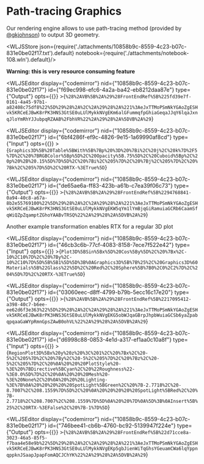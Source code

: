 # Path-tracing Graphics
Our rendering engine allows to use path-tracing method (provided by [@gkjohnson](https://github.com/gkjohnson/three-gpu-pathtracer)) to output 3D geometry.




<WLJSStore json={require('./attachments/10858b9c-8559-4c23-b07c-831e0be02f17.txt').default} notebook={require('./attachments/notebook-108.wln').default}/>




**Warning: this is very resource consuming feature**

<WLJSEditor display={"codemirror"} nid={"10858b9c-8559-4c23-b07c-831e0be02f17"} id={"f69ec998-efc6-4a2a-ba42-eb8212daa87e"} type={"Output"} opts={{}} >{`%28%2AVB%5B%2A%29%28FrontEndRef%5B%225fd39e7f-0161-4a45-97b1-a82408c75df8%22%5D%29%28%2A%2C%2A%29%28%2A%221%3AeJxTTMoPSmNkYGAoZgESHvk5KRCeEJBwK8rPK3HNS3GtSE0uLUlMykkNVgEKm6alGFummqfpGhiaGeqaJJqY6lqaJxnqJloYmRhYJJubpqRZAAB%2FbhVR%22%2A%29%28%2A%5DVB%2A%29`}</WLJSEditor>

<WLJSEditor display={"codemirror"} nid={"10858b9c-8559-4c23-b07c-831e0be02f17"} id={"6bf4286f-ef9c-4826-9e15-1a69990af8cd"} type={"Input"} opts={{}} >{`Graphics3D%5B%20Table%5BWith%5B%7Bp%20%3D%20%7Bi%2C%20j%2C%20k%7D%2F5%7D%2C%20%7BRGBColor%5Bp%5D%2C%20Opacity%5B.75%5D%2C%20Cuboid%5Bp%2C%20p%20%2B%20.15%5D%7D%5D%2C%20%7Bi%2C%205%7D%2C%20%7Bj%2C%205%7D%2C%20%7Bk%2C%205%7D%5D%2C%20RTX-%3ETrue%5D`}</WLJSEditor>

<WLJSEditor display={"codemirror"} nid={"10858b9c-8559-4c23-b07c-831e0be02f17"} id={"de65ae6a-ff83-423b-a61b-c7ea39f06c73"} type={"Output"} opts={{}} >{`%28%2AVB%5B%2A%29%28FrontEndRef%5B%2294768841-0a94-40c8-a67a-8b2e55769100%22%5D%29%28%2A%2C%2A%29%28%2A%221%3AeJxTTMoPSmNkYGAoZgESHvk5KRCeEJBwK8rPK3HNS3GtSE0uLUlMykkNVgEKW5qYm1lYmBjqGiRamuiaGCRb6CaamSfqWiQZpZqamptZGhoYAABvTRSQ%22%2A%29%28%2A%5DVB%2A%29`}</WLJSEditor>

Another example transformation enables RTX for a regular 3D plot

<WLJSEditor display={"codemirror"} nid={"10858b9c-8559-4c23-b07c-831e0be02f17"} id={"46cb3c6b-77cf-4083-8158-7ece7f522e42"} type={"Input"} opts={{}} >{`Plot3D%5BSin%5Bx%5D%20Cos%5By%5D%2C%20%7Bx%2C-10%2C10%7D%2C%20%7By%2C-10%2C10%7D%5D%5B%5B1%5D%5D%3B%0AGraphics3D%5B%7B%25%2C%20Graphics3D%60Materials%5B%22Glass%22%5D%2C%20Red%2C%20Sphere%5B%7B0%2C0%2C2%7D%2C%204%5D%7D%2C%20RTX-%3ETrue%5D`}</WLJSEditor>

<WLJSEditor display={"codemirror"} nid={"10858b9c-8559-4c23-b07c-831e0be02f17"} id={"03060eec-d8ff-4799-b79b-5ecc16c17e20"} type={"Output"} opts={{}} >{`%28%2AVB%5B%2A%29%28FrontEndRef%5B%2217095412-a398-40c7-b6ee-ee62d6f3e363%22%5D%29%28%2A%2C%2A%29%28%2A%221%3AeJxTTMoPSmNkYGAoZgESHvk5KRCeEJBwK8rPK3HNS3GtSE0uLUlMykkNVgEKG5obWJqaGBrpJhpbWuiaGCSb6yaZpabqpqaaGaWYpRmnGpsZAwB0ohVL%22%2A%29%28%2A%5DVB%2A%29`}</WLJSEditor>

<WLJSEditor display={"codemirror"} nid={"10858b9c-8559-4c23-b07c-831e0be02f17"} id={"d6998c88-0853-4e1d-a317-ef1aa0c10a8f"} type={"Input"} opts={{}} >{`RegionPlot3D%5Bx%20y%20z%20%3C%201%2C%20%7Bx%2C%20-5%2C%205%7D%2C%20%7By%2C%20-5%2C%205%7D%2C%20%7Bz%2C%20-5%2C%205%7D%2C%20%0A%20%20%20PlotStyle%20-%3E%20%7BDirective%5BCyan%2C%20%22Roughness%22-%3E0.0%5D%7D%2C%20%0A%20%20%20Mesh%20-%3E%20None%2C%20%0A%20%20%20Lighting-%3E%7B%0A%20%20%20%20%20SpotLight%5BGreen%2C%20%7B-2.7718%2C%20-8.7007%2C%208.1559%7D%5D%2C%20%0A%20%20%20%20%20SpotLight%5BRed%2C%20%7B-2.7718%2C%208.7007%2C%208.1559%7D%5D%0A%20%20%7D%0A%5D%3B%0AInsert%5B%25%2C%20RTX-%3EFalse%2C%20%7B-1%7D%5D`}</WLJSEditor>

<WLJSEditor display={"codemirror"} nid={"10858b9c-8559-4c23-b07c-831e0be02f17"} id={"746bee41-cb6b-4760-bc92-5139947f224e"} type={"Output"} opts={{}} >{`%28%2AVB%5B%2A%29%28FrontEndRef%5B%22d71cce8a-3023-46a5-85f5-f7baa4e58e9b%22%5D%29%28%2A%2C%2A%29%28%2A%221%3AeJxTTMoPSmNkYGAoZgESHvk5KRCeEJBwK8rPK3HNS3GtSE0uLUlMykkNVgEKp5gbJienWiTqGhsYGeuamCWa6lqYppnqppknJSaapJpapFomAQCJChYK%22%2A%29%28%2A%5DVB%2A%29`}</WLJSEditor>